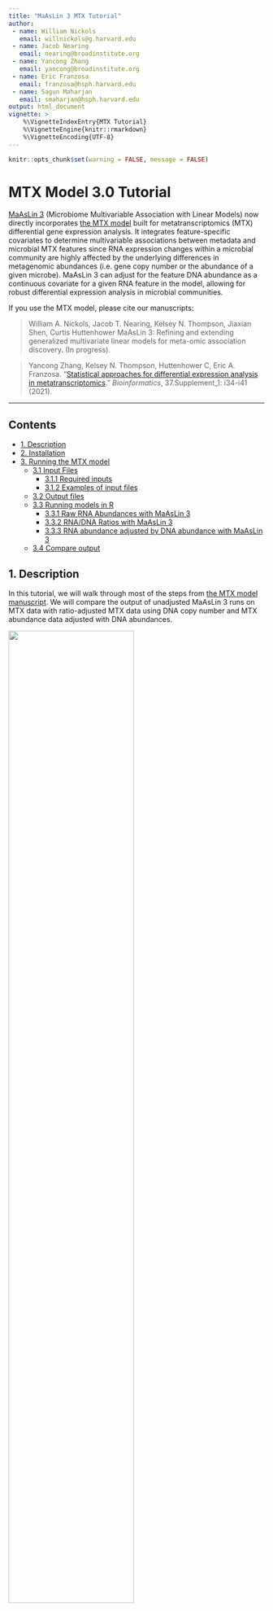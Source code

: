 ```yaml
---
title: "MaAsLin 3 MTX Tutorial"
author:
 - name: William Nickols
   email: willnickols@g.harvard.edu
 - name: Jacob Nearing
   email: nearing@broadinstitute.org
 - name: Yancong Zhang
   email: yancong@broadinstitute.org
 - name: Eric Franzosa
   email: franzosa@hsph.harvard.edu
 - name: Sagun Maharjan
   email: smaharjan@hsph.harvard.edu
output: html_document
vignette: >
    %\VignetteIndexEntry{MTX Tutorial}
    %\VignetteEngine{knitr::rmarkdown}
    %\VignetteEncoding{UTF-8}
---
```


```r
knitr::opts_chunk$set(warning = FALSE, message = FALSE)
```

# MTX Model 3.0 Tutorial #

[MaAsLin 3](http://huttenhower.sph.harvard.edu/maaslin3) (Microbiome Multivariable Association with Linear Models) now directly incorporates [the MTX model](https://github.com/biobakery/MTX_model) built for metatranscriptomics (MTX) differential gene expression analysis. It integrates feature-specific covariates to determine multivariable associations between metadata and microbial MTX features since RNA expression changes within a microbial community are highly affected by the underlying differences in metagenomic abundances (i.e. gene copy number or the abundance of a given microbe). MaAsLin 3 can adjust for the feature DNA abundance as a continuous covariate for a given RNA feature in the model, allowing for robust differential expression analysis in microbial communities.

If you use the MTX model, please cite our manuscripts:

> William A. Nickols, Jacob T. Nearing, Kelsey N. Thompson, Jiaxian Shen, Curtis Huttenhower 
MaAsLin 3: Refining and extending generalized multivariate linear models for meta-omic association discovery. (In progress).

> Yancong Zhang, Kelsey N. Thompson, Huttenhower C, Eric A. Franzosa. "[Statistical approaches for differential expression analysis in metatranscriptomics](https://academic.oup.com/bioinformatics/article/37/Supplement_1/i34/6319701)." *Bioinformatics*, 37.Supplement_1: i34-i41 (2021).

--------------------------------------------

## Contents ##
* [1. Description](#1-description)
* [2. Installation](#2-installation)
* [3. Running the MTX model](#3-running-the-mtx-model)
    * [3.1 Input Files](#31-input-files)
         * [3.1.1 Required inputs](#311-required-inputs)
         * [3.1.2 Examples of input files](#312-examples-of-input-files)
    * [3.2 Output files](#32-output-files)
    * [3.3 Running models in R](#33-running-models-in-R)
    	* [3.3.1 Raw RNA Abundances with MaAsLin 3](#331-raw-rna-abundances-with-maaslin-3)
    	* [3.3.2 RNA/DNA Ratios with MaAsLin 3](#332-rna-dna-ratios-with-maaslin-3)
    	* [3.3.3 RNA abundance adjusted by DNA abundance with MaAsLin 3](#333-rna-abundance-adjusted-by-dna-abundance-with-mtxmodel)
    * [3.4 Compare output](#34-compare-output)

## 1. Description {#1-description}

In this tutorial, we will walk through most of the steps from [the MTX model manuscript](https://academic.oup.com/bioinformatics/article/37/Supplement_1/i34/6319701). We will compare the output of unadjusted MaAsLin 3 runs on MTX data with ratio-adjusted MTX data using DNA copy number and MTX abundance data adjusted with DNA abundances. 

<img src="https://github.com/biobakery/biobakery/blob/master/images/Figure_MTXmodel.png" width="70%" />

# 2. Installation {#1-installation}

The latest development version of MaAsLin 3 can be installed from GitHub using the `devtools` package. For MaAsLin 3 to install, you will need R >= 4.3. If your version is older than that, please refer to section [Installing R for the first time](https://github.com/biobakery/biobakery/wiki/maaslin3#1-installing-r) from the MaAsLin 3 tutorial to download the latest R.

```r
# Install devtools if not present
if (!require('devtools', character.only = TRUE)) {
  install.packages('devtools')
}

# Install MaAsLin 3
library("devtools")
install_github("biobakery/MaAsLin3")
```

```r
for (lib in c('maaslin3', 'dplyr', 'ggplot2', 'knitr', 'kableExtra')) {
    suppressPackageStartupMessages(require(lib, character.only = TRUE))
}
```

# 3. Running the MTX model {#3-running-the-mtx-model}

The MTX model in MaAsLin 3 can be run from the command line or as an R function. Both methods require the same arguments, have the same options, and use the same default settings.

## 3.1 Input Files {#31-input-files}

### 3.1.1 Required inputs {#311-required-inputs}
The MTX model in MaAsLin 3 requires three input files:

1. A feature table of RNA abundances - we generated this with [HUMAnN 2](https://huttenhower.sph.harvard.edu/humann2/)
    * Formatted with features as columns and samples as rows.
    * The transposition of this format is also okay.
    * Possible features in this file include RNA abundance of genes, enzymes, or pathways.
    * This can be a filepath to a tab-delimited file.
2. Covariate DNA data of features file
    * Formatted with features as columns and samples as rows.
    * The transposition of this format is also okay.
    * Possible data in this file include DNA abundance of genes, enzymes, or pathways.
    * This can be a filepath to a tab-delimited file.
3. Metadata file
    * Formatted with features as columns and samples as rows.
    * The transposition of this format is also okay.
    * Possible metadata in this file include pH, disease status, or age.
    * This can be a filepath to a tab-delimited file.

The data file can contain samples not included in the metadata file (as is true for the reverse case of more samples in the metadata). For both cases, those samples that are not included in both files will be removed prior to model construction. Additionally, The sample order within the files does not need to match as MaAsLin 3 will double check this.

### 3.1.2 Examples of input files {#312-examples-of-input-files}

Example input files can be found in the ``inst/extdata`` folder of the MaAsLin 3 source. The files provided were generated from the HMP2 data which can be downloaded from https://ibdmdb.org/.

* ``HMP2_pwyRNA.tsv``: a tab-delimited file with pathways as columns and samples as rows. It is a subset of the pathway file so it just includes the pathway RNA abundances for all samples.
* ``HMP2_pwyDNA.tsv``: a tab-delimited file with pathways as columns and samples as rows. It is a subset of the pathway file so it just includes the pathway DNA abundances for all samples.
* ``HMP2_pwy.RNA_DNA_ratio.tsv``: a tab-delimited file with pathways as columns and samples as rows. It is a subset of the pathway file so it just includes the pathway RNA abundances for all samples and it has been normalized as a ratio of the underlying (matched) DNA abundances. 
* ``HMP2_metadata.tsv``: a tab-delimited file with samples as rows and metadata as columns. It is a subset of the metadata file that just includes some of the fields.

```R
### RNA abundances
input_data <- system.file(
  'extdata','HMP2_pwyRNA.tsv', package="maaslin3")
df_input_data = read.table(file = input_data,
                           header = TRUE,
                           sep = "\t", 
                           row.names = 1,
                           stringsAsFactors = FALSE)
df_input_data[1:5, 1:5]

# RNA/DNA ratio data 
input_dataratio <- system.file(
 'extdata','HMP2_pwy.RNA_DNA_ratio.tsv', package="maaslin3")
df_input_dataratio = read.table(file = input_dataratio,
                                header = TRUE,
                                sep = "\t", 
                                row.names = 1,
                                stringsAsFactors = FALSE)
df_input_dataratio[1:5, 1:5]

# Metadata from the HMP2
input_metadata <-system.file(
  'extdata','HMP2_metadata.tsv', package="maaslin3")
df_input_metadata = read.table(file             = input_metadata,
                               header           = TRUE,
                               sep              = "\t", 
                               row.names        = 1,
                               stringsAsFactors = FALSE)
df_input_metadata$diagnosis <- 
  factor(df_input_metadata$diagnosis, levels = c('nonIBD', 'UC', 'CD'))
df_input_metadata$dysbiosis_state <- 
  factor(df_input_metadata$dysbiosis_state, levels = c('none', 'dysbiosis_UC', 'dysbiosis_CD'))
df_input_metadata$antibiotics <- 
  factor(df_input_metadata$antibiotics, levels = c('No', 'Yes'))


df_input_metadata[1:5, 1:5]

# DNA data 
input_dnadata <- system.file(
  'extdata','HMP2_pwyDNA.tsv', package="maaslin3")
df_input_dnadata = read.table(file             = input_dnadata,
                               header           = TRUE,
                               sep              = "\t", 
                               row.names        = 1,
                               stringsAsFactors = FALSE)
df_input_dnadata[1:5, 1:5]
```

## 3.2 Output files {#32-output-files}

Running the MTX model in MaAsLin 3 generates the same output files as usual. See more details in the [MaAsLin 3 manual](https://github.com/biobakery/Maaslin3?tab=readme-ov-file#output-files).

## 3.3 Running models in R {#33-running-models-in-R}

Next, we are going to run the model in three different ways: 

  1. Run MaAsLin 3 on the raw RNA abundances from HUMAnN
  2. Run MaAsLin 3 on the RNA/DNA ratios, which were created using a helper script from HUMAnN on paired MGX/MTX data
  3. Run the MTX model in MaAsLin 3 to adjust the raw RNA abundance by the underlying DNA abundances

### 3.3.1 Raw RNA Abundances with MaAsLin 3 {#331-raw-rna-abundances-with-maaslin-3}

In this first example run on MTX data, we will run MaAsLin 3 on the RNA pathway abundances as characterized by HUMAnN 2 but not normalized by the matched DNA of these samples. When running MTX data, **it is recommended to set `median_comparison_abundance_threshold = 0.0`** in order to detect the typically-smaller MTX effects. (Make sure to set `include=T` to view the plots when knitting the Rmd.)

```R
# Set median_comparison_abundance_threshold = 0.0 since effect sizes are small
param_list <- list(input_data = df_input_data, 
                   input_metadata = df_input_metadata, 
                   output = 'demo_output_rna',
                   fixed_effects = c('diagnosis', 'dysbiosis_state', 'antibiotics', 'age'),
                   random_effects = c('participant_id'),
                   median_comparison_abundance_threshold = 0.0,
                   coef_plot_vars = c('dysbiosis_state dysbiosis_CD', 'diagnosis CD'),
                   heatmap_vars = c('dysbiosis_state dysbiosis_UC', 'diagnosis UC', 'age', 'antibiotics Yes'))

fit_maaslin_rna <- maaslin3(param_list)
```

```r
knitr::include_graphics("demo_output_rna/figures/summary_plot.png")
```

### 3.3.2 RNA/DNA Ratios with MaAsLin 3 {#332-rna-dna-ratios-with-maaslin-3}
Next, we will run the same model changing the input to the RNA/DNA ratio data frame. Note that we now set `normalization = 'NONE'` so that MaAsLin 3 does not total-sum scale the ratios. As before, we set `median_comparison_abundance_threshold = 0.0` in order to detect the typically-smaller MTX effects.

```R
# Set median_comparison_abundance_threshold = 0.0 since effect sizes are small
param_list <- list(input_data = df_input_dataratio, 
                   input_metadata = df_input_metadata, 
                   output = 'demo_output_ratio',
                   fixed_effects = c('diagnosis', 'dysbiosis_state', 'antibiotics', 'age'),
                   random_effects = c('participant_id'),
                   normalization = 'NONE',
                   median_comparison_abundance_threshold = 0.0,
                   coef_plot_vars = c('dysbiosis_state dysbiosis_CD', 'diagnosis CD'),
                   heatmap_vars = c('dysbiosis_state dysbiosis_UC', 'diagnosis UC', 'age', 'antibiotics Yes'))

fit_maaslin_ratio <- maaslin3(param_list)
```

```r
knitr::include_graphics("demo_output_ratio/figures/summary_plot.png")
```

### 3.3.3 RNA abundance adjusted by DNA abundance with MaAsLin 3 {#333-rna-abundance-adjusted-by-dna-abundance-with-mtxmodel}

Finally, we will run the MTX model in MaAsLin 3. We first put the DNA and RNA abundance files into the MaAsLin 3 function `preprocess_dna_mtx` to total sum scale the abundances of both and apply the proper transformation to the DNA abundances. For each sample in each feature, this function:

1. Log 2 transforms the DNA abundance if the DNA abundance is >=0.
2. Sets the DNA abundance to `log2([minimum relative abundance in the sample] / 2)` if the corresponding RNA abundance is non-zero but the DNA abundance is zero.
3. Sets the DNA abundance to NA if both are zero, which excludes the sample when fitting the model for the feature.

See `?preprocess_dna_mtx` for more details. Now, we will switch the `input_data` to the preprocessed RNA table `preprocess_out$dna_table` and include the pre-processed DNA as the feature-specific covariate with `feature_specific_covariate = preprocess_out$dna_table`. We also set the name of the covariate for model fitting with `feature_specific_covariate_name = 'DNA'` and we specify that we do not want to record the associations with the DNA in the outputs and plots by setting `feature_specific_covariate_record = FALSE`. As before, we set `median_comparison_abundance_threshold = 0.0` in order to detect the typically-smaller MTX effects.

```R
preprocess_out <- preprocess_dna_mtx(df_input_dnadata, df_input_data)

param_list <- list(input_data = preprocess_out$rna_table, 
                   input_metadata = df_input_metadata, 
                   output = 'demo_output_mtx_mgx',
                   fixed_effects = c('diagnosis', 'dysbiosis_state', 'antibiotics', 'age'),
                   random_effects = c('participant_id'),
                   median_comparison_abundance_threshold = 0.0,
                   feature_specific_covariate = preprocess_out$dna_table,
                   feature_specific_covariate_name = 'DNA',
                   feature_specific_covariate_record = FALSE,
                   coef_plot_vars = c('dysbiosis_state dysbiosis_CD', 'diagnosis CD'),
                   heatmap_vars = c('dysbiosis_state dysbiosis_UC', 'diagnosis UC', 'age', 'antibiotics Yes'))

fit_maaslin_mtx_mgx <- maaslin3(param_list)
```

```r
knitr::include_graphics("demo_output_mtx_mgx/figures/summary_plot.png")
```

## 3.4 Compare output {#34-compare-output}

Finally, let's use some simple R scripts to compare the results from each model. First, we will look at the number of significant [dysbiosis](https://www.nature.com/articles/s41586-019-1237-9) associations. To do this we will use the base R function ``subset`` to subset the results to just the ones from the dysbiosis comparisons and ``table`` to count the number of pathways that were associated with UC/CD in each model. 

```R
#compare the raw counts of features associated with dysbiosis
results_rna = subset(rbind(fit_maaslin_rna$fit_data_abundance$results, 
                           fit_maaslin_rna$fit_data_prevalence$results),
                     metadata == "dysbiosis_state" & qval_individual < 0.1 & is.na(error))
table(results_rna$value, results_rna$model)
#              LM logistic
# dysbiosis_CD 66       44
# dysbiosis_UC 14       11

results_rna_ratio = subset(rbind(fit_maaslin_ratio$fit_data_abundance$results, 
                                 fit_maaslin_ratio$fit_data_prevalence$results), 
                           metadata == "dysbiosis_state" & qval_individual < 0.1 & is.na(error))
table(results_rna_ratio$value, results_rna_ratio$model)
#              LM
# dysbiosis_CD 12

results_rna_dna = subset(rbind(fit_maaslin_mtx_mgx$fit_data_abundance$results, 
                               fit_maaslin_mtx_mgx$fit_data_prevalence$results),
                           metadata == "dysbiosis_state" & qval_individual < 0.1 & is.na(error))
table(results_rna_dna$value, results_rna_dna$model)
#              LM logistic
# dysbiosis_CD 49        9
# dysbiosis_UC  2        0
```

As you can tell, this number was highly dependent on the model, with most results coming from the raw RNA abundances and the least results from the RNA/DNA ratio.

Next, let's look at which features overlapped between the models. We can do this with the `intersect` call in R:

```R
# features called by the RNA/DNA ratios compared to the Raw RNA abundances 
intersect(results_rna_ratio$feature, results_rna$feature) # 9 features overlapped

# features called by the Raw RNA abundances compared to the RNA abundances adjusted by the DNA abundances 
intersect(results_rna$feature, results_rna_dna$feature) # 51 features overlapped

# features called by the RNA/DNA ratios compared to the RNA abundances adjusted by the DNA abundances 
intersect(results_rna_ratio$feature, results_rna_dna$feature) # 10 features overlapped
```

From this, we can see that while the models are calling different total numbers of pathways, the ones that they are calling are significantly overlapping.

Finally, let's plot the top CD dysbiosis results in the MTX_model, across all the models. Here we first create one object that includes all the results, then subset it to the top 10 pathways in the DNA covariate results. 

```r
top_pathways <- results_rna_dna$feature[order(results_rna_dna$qval_individual)][1:10]

# Specify model type
results_rna$model_type = "RNA model"
results_rna_ratio$model_type = "RNA/DNA ratio"
results_rna_dna$model_type = "RNA with DNA covariate"

results = rbind(results_rna, results_rna_dna, results_rna_ratio) # create one object from the results 
results = results[results$feature %in% top_pathways, ] # subset to just the top features in the MaAsLin 3 DNA covariate model
results$model <- ifelse(results$model == 'LM', 'Abundance', 'Prevalence') # Rename abundance/prevalence

# Plot significant CD dysbiosis associations
ggplot(results[results$value == 'dysbiosis_CD',], aes(x = coef, y = feature, color = model_type)) + 
  geom_point(aes(shape = model), size = 3, alpha = 0.8) + 
  geom_errorbar(aes(xmin = coef - stderr, xmax = coef + stderr), width = 0.2) + 
  theme_bw() + 
  theme(axis.title = ggplot2::element_text(size = 16), 
    axis.text = ggplot2::element_text(size = 8),   
) + 
  xlab('Coefficient +/- SE') + 
  ylab('Pathway') + 
  labs(color = 'Model', shape = 'Association')
```
Here, you can tell that model choice can influence the effect size, particularly for the prevalence models.
